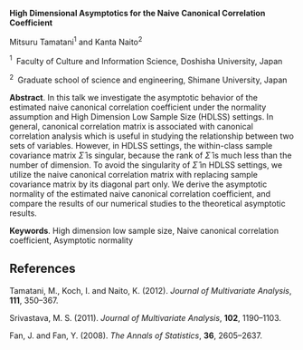 <span>**High Dimensional Asymptotics for the Naive Canonical Correlation
Coefficient**</span>

Mitsuru Tamatani$^1$ and Kanta Naito$^2$

$^1 \;$ Faculty of Culture and Information Science, Doshisha University,
Japan

$^2 \;$ Graduate school of science and engineering, Shimane University,
Japan

<span>**Abstract**</span>. In this talk we investigate the asymptotic
behavior of the estimated naive canonical correlation coefficient under
the normality assumption and High Dimension Low Sample Size (HDLSS)
settings. In general, canonical correlation matrix is associated with
canonical correlation analysis which is useful in studying the
relationship between two sets of variables. However, in HDLSS settings,
the within-class sample covariance matrix $\hat{\Sigma}$ is singular,
because the rank of $\hat{\Sigma}$ is much less than the number of
dimension. To avoid the singularity of $\hat{\Sigma}$ in HDLSS settings,
we utilize the naive canonical correlation matrix with replacing sample
covariance matrix by its diagonal part only. We derive the asymptotic
normality of the estimated naive canonical correlation coefficient, and
compare the results of our numerical studies to the theoretical
asymptotic results.

<span>**Keywords**</span>. High dimension low sample size, Naive
canonical correlation coefficient, Asymptotic normality

References {#references .unnumbered}
----------

Tamatani, M., Koch, I. and Naito, K. (2012). *Journal of Multivariate
Analysis*, **111**, 350–367.

Srivastava, M. S. (2011). *Journal of Multivariate Analysis*, **102**,
1190–1103.

Fan, J. and Fan, Y. (2008). *The Annals of Statistics*, **36**,
2605–2637.
